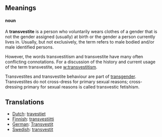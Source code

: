 ==Meanings==

====noun====

A '''transvestite''' is a person who voluntarily wears clothes of a gender that is not the gender assigned (usually) at birth or the gender a person currently lives in. Usually, but not exclusively, the term refers to male bodied and/or male identified persons.

However, the words transvestitism and transvestite have many often conflicting connotations. For a discussion of the history and current usage of the term transvestite, see [[w:transvestitism]].

Transvestites and transvestite behaviour are part of [[transgender]]. Transvestites do not cross-dress for primary sexual reasons; cross-dressing primary for sexual reasons is called transvestic fetishism.

==Translations==
*[[Dutch]]: [[travestiet]]
*[[Finnish]]: [[transvestiitti]]
*[[German]]: [[Transvestit]]
*[[Swedish]]: [[transvestit]]